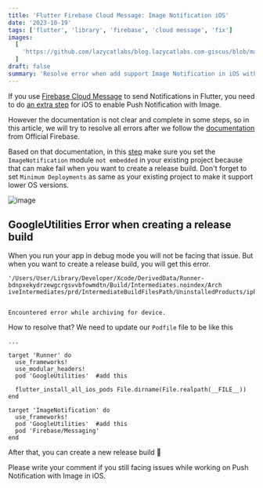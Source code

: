 ```yaml
---
title: 'Flutter Firebase Cloud Message: Image Notification iOS'
date: '2023-10-19'
tags: ['flutter', 'library', 'firebase', 'cloud message', 'fix']
images:
  [
    'https://github.com/lazycatlabs/blog.lazycatlabs.com-giscus/blob/main/blog-assets/seo-banner/flutter/flutter_error_image_notification.png?raw=true',
  ]
draft: false
summary: 'Resolve error when add support Image Notification in iOS with Firebase Cloud Message'
---
```


If you use [Firebase Cloud Message](https://pub.dev/packages/firebase_messaging) to send Notifications in Flutter, you need to do [an extra step](https://firebase.google.com/docs/cloud-messaging/flutter/receive#display_images_in_notifications_on_ios) for iOS to enable Push Notification with Image.

However the documentation is not clear and complete in some steps, so in this article, we will try to resolve all errors after we follow the [documentation](https://firebase.google.com/docs/cloud-messaging/flutter/receive#display_images_in_notifications_on_ios) from Official Firebase.

Based on that documentation, in this [step](https://firebase.google.com/docs/cloud-messaging/flutter/receive#step_3_-_use_the_extension_helper) make sure you set the `ImageNotification` module `not embedded` in your existing project because that can make fail when you want to create a release build. Don't forget to set `Minimum Deployments` as same as your existing project to make it support lower OS versions.

![image](https://github.com/lazycatlabs/blog.lazycatlabs.com-giscus/blob/main/blog-assets/ImageNotificationError.png?raw=true)

## GoogleUtilities Error when creating a release build

When you run your app in debug mode you will not be facing that issue.
But when you want to create a release build, you will get this error.

```
'/Users/User/Library/Developer/Xcode/DerivedData/Runner-bdnpxekydrzewgcrgsvvbfowmdtn/Build/Intermediates.noindex/Arch
iveIntermediates/prd/IntermediateBuildFilesPath/UninstalledProducts/iphoneos/GoogleUtilities.framework'


Encountered error while archiving for device.

```

How to resolve that?
We need to update our `Podfile` file to be like this

```Podfile
...

target 'Runner' do
  use_frameworks!
  use_modular_headers!
  pod 'GoogleUtilities'  #add this

  flutter_install_all_ios_pods File.dirname(File.realpath(__FILE__))
end

target 'ImageNotification' do
  use_frameworks!
  pod 'GoogleUtilities'  #add this
  pod 'Firebase/Messaging'
end
```

After that, you can create a new release build 🎉

Please write your comment if you still facing issues while working on Push Notification with Image in iOS.
